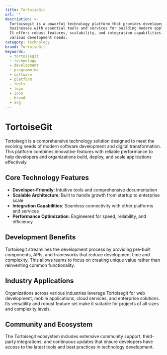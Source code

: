 ```yaml
---
title: TortoiseGit
url: ''
description: >-
  Tortoisegit is a powerful technology platform that provides developers and
  businesses with essential tools and services for building modern applications.
  It offers robust features, scalability, and integration capabilities for
  various development needs.
category: technology
brand: TortoiseGit
keywords:
  - tortoisegit
  - technology
  - development
  - programming
  - software
  - platform
  - tools
  - logo
  - icon
  - brand
  - svg
---
```


# TortoiseGit

Tortoisegit is a comprehensive technology solution designed to meet the evolving needs of modern software development and digital transformation. This platform combines innovative features with reliable performance to help developers and organizations build, deploy, and scale applications effectively.

## Core Technology Features

- **Developer-Friendly**: Intuitive tools and comprehensive documentation
- **Scalable Architecture**: Built to handle growth from startup to enterprise scale
- **Integration Capabilities**: Seamless connectivity with other platforms and services
- **Performance Optimization**: Engineered for speed, reliability, and efficiency

## Development Benefits

Tortoisegit streamlines the development process by providing pre-built components, APIs, and frameworks that reduce development time and complexity. This allows teams to focus on creating unique value rather than reinventing common functionality.

## Industry Applications

Organizations across various industries leverage Tortoisegit for web development, mobile applications, cloud services, and enterprise solutions. Its versatility and robust feature set make it suitable for projects of all sizes and complexity levels.

## Community and Ecosystem

The Tortoisegit ecosystem includes extensive community support, third-party integrations, and continuous updates that ensure developers have access to the latest tools and best practices in technology development.
